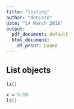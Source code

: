 ```yaml
---
title: "listing"
author: "denisse"
date: "14 March 2018"
output:
  pdf_document: default
  html_document:
    df_print: paged
---
```


## List objects

`ls()`


```r
x = 0:10
ls()
```


